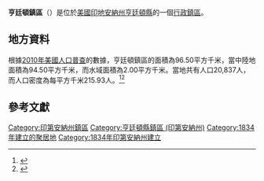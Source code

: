 {{noteTA
|G1=USState
|G2=地名
|G3=Unit
}}
{{Infobox settlement
|official_name            = 亨廷頓鎮區
|native_name = Huntington Township
|settlement_type          = [[行政鎮區|行政鎮區]]
|image_skyline            = 
|imagesize                = 
|image_map                = Map highlighting Huntington Township, Huntington County, Indiana.svg
|mapsize                  = 250px
|pushpin_map  =USA Indiana
|pushpin_label = 亨廷頓鎮區
|pushpin_label_position   = top
|pushpin_map_caption      = 亨廷頓鎮區在印地安納州的位置
|subdivision_type         = [[世界政區索引|國家]]
|subdivision_type1        = [[美国州份|州份]]
|subdivision_type2        = [[印地安納州行政区划|縣]]
|subdivision_name         = [[美国|美国]]
|subdivision_name1        = [[印地安納州|印地安納州]]
|subdivision_name2        = [[亨廷頓縣_(印地安納州)|亨廷頓縣]]
|elevation_ft             = 712
|elevation_m              = 217
|timezone                 = [[北美东部時區|北美东部時區]]
|area_total_km2           = 96.50
|area_land_km2            = 94.50
|area_water_km2           = 2.00
|area_total_sq_mi         = 
|area_land_sq_mi          = 
|area_water_sq_mi         = 
|population_as_of         = [[2010年美國人口普查|2010]]
|population_footnotes     = 
|population_total         = 20837
|population_density_km2   = auto
|population_density_sq_mi = auto
|utc_offset               = -5
|coordinates              = {{coord|40|52|22|N|85|30|46|W|type:city_region:US-AL_source:GNS-enwiki|display=inline,title}}
| coor_pinpoint           = 
| coordinates_footnotes   = 
|timezone_DST             = EDT
|utc_offset_DST           = -4
|postal_code_type         = [[美國郵區編號|郵區編號]]
|postal_code              = 
|area_code                = {{link-en|电话区号260|Area code 260|260}}
|blank_name = [[地名信息系统|GNIS ID]]
|blank_info = 453424
}}
'''亨廷頓鎮區'''（{{lang-en|Huntington Township}}）是位於[[美國|美國]][[印地安納州|印地安納州]][[亨廷頓縣_(印地安納州)|亨廷頓縣]]的一個[[行政鎮區|行政鎮區]]。

== 地方資料 ==
根據[[2010年美國人口普查|2010年美國人口普查]]的數據，亨廷頓鎮區的面積為96.50平方千米，當中陸地面積為94.50平方千米，而水域面積為2.00平方千米。當地共有人口20,837人，而人口密度為每平方千米215.93人。<ref name="GR8">{{cite web|url=http://factfinder2.census.gov|publisher=[[美国人口调查局|美国人口调查局]]|accessdate=2011-05-14|title=American FactFinder|archive-date=2013-09-11|archive-url=https://web.archive.org/web/20130911234518/http://factfinder2.census.gov/|dead-url=no}}</ref><ref>{{cite web|url=https://www.citypopulation.de/en/usa/illinois/admin/|title=USA: Illinois (Counties and Townships) - City Population|accessdate=2020-07-23|archive-date=2020-04-22|archive-url=https://web.archive.org/web/20200422090607/https://www.citypopulation.de/en/usa/illinois/admin/|dead-url=no}}</ref>

== 參考文獻 ==
{{reflist}}

{{亨廷頓縣 (印地安納州)}}

{{DEFAULTSORT:Huntington Township}}
[[Category:印第安納州鎮區|Category:印第安納州鎮區]]
[[Category:亨廷頓縣鎮區_(印第安納州)|Category:亨廷頓縣鎮區 (印第安納州)]]
[[Category:1834年建立的聚居地|Category:1834年建立的聚居地]]
[[Category:1834年印第安納州建立|Category:1834年印第安納州建立]]

{{Indiana-geo-stub}}